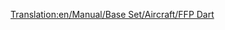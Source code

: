 [[Translation:en/Manual/Base Set/Aircraft/FFP Dart]]

{{es/Aeronaves|Nombre=FFP Dart
|Imagen=[[File:en/AërospatialeSE-310Caravelle.png|FPP Dart]]
|Precio=65.624 € (32.812 £)
|Velocidad=947 km/h (592 mph)
|Coste-anual=7.312 € (3,656 £)
|Diseño=1955
|Duración=18
|Capacidad=90 pasajeros y 10 sacos de correo
|
|Descripción=Una capacidad muy superior a los aviones anteriores, pero una vida más baja y precios más altos pueden disuadir a los nuevos jugadores.
|Vida-real=Aérospatiale SE-310 Caravelle
}}